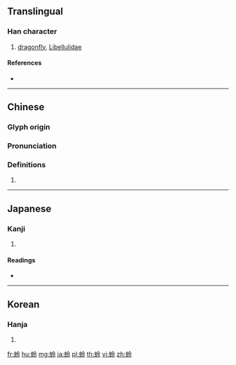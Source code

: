 {{character info/new}}
==Translingual==

===Han character===
{{Han char|rn=142|rad=虫|as=05|sn=11|four=58137|canj=LIOII}}

# [[dragonfly]], [[Libellulidae]]

====References====
* {{Han ref|kx=1080.250|dkj=32969|dj=1549.030|hdz=42844.090|uh=86C9|ud=34505|bh=B34D|bd=45901}}

----

==Chinese==
{{zh-forms}}

===Glyph origin===
{{Han etym}}

===Pronunciation===
{{zh-pron
|m=líng
|c=ling4
|h=pfs=
|md=
|mn=ni
|w=
|mc=y
|oc=y
|cat=
}}

===Definitions===
{{zh-hanzi}}

# {{rfdef|lang=zh}}

----

==Japanese==

===Kanji===
{{ja-kanji|grade=|rs=虫05}}

# {{defn|lang=ja|sort=虫05}}

====Readings====
* {{ja-readings|kanon=[[れい]] (rei)|goon=[[りょう]] (ryō)}}

----

==Korean==

===Hanja===
{{ko-hanja|hangeul=[[령]]>[[영]]|eumhun=|rv=ryeong>yeong|mr=ryŏng>yŏng|y=lyeng>yeng}}

# {{defn|lang=ko|sort=虫05}}

[[fr:蛉]]
[[hu:蛉]]
[[mg:蛉]]
[[ja:蛉]]
[[pl:蛉]]
[[th:蛉]]
[[vi:蛉]]
[[zh:蛉]]